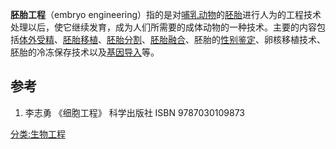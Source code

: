 '''胚胎工程'''（embryo engineering）指的是对[[哺乳动物|哺乳动物]]的[[胚胎|胚胎]]进行人为的工程技术处理以后，使它继续发育，成为人们所需要的成体动物的一种技术。主要的内容包括[[体外受精|体外受精]]、[[胚胎移植|胚胎移植]]、[[胚胎分割|胚胎分割]]、[[胚胎融合|胚胎融合]]、胚胎的[[性别鉴定|性别鉴定]]、卵核移植技术、胚胎的冷冻保存技术以及[[基因导入|基因导入]]等。

==参考==
# 李志勇 《细胞工程》 科学出版社 ISBN 9787030109873

{{生物小作品}}

[[分类:生物工程|分类:生物工程]]